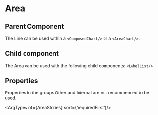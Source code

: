 
# Area

## Parent Component
The Line can be used within a `<ComposedChart/>` or a `<AreaChart/>`.

## Child component
The Area can be used with the following child components: `<LabelList/>`

## Properties
Properties in the groups Other and Internal are not recommended to be used.

<ArgTypes of={AreaStories} sort={'requiredFirst'}/>
